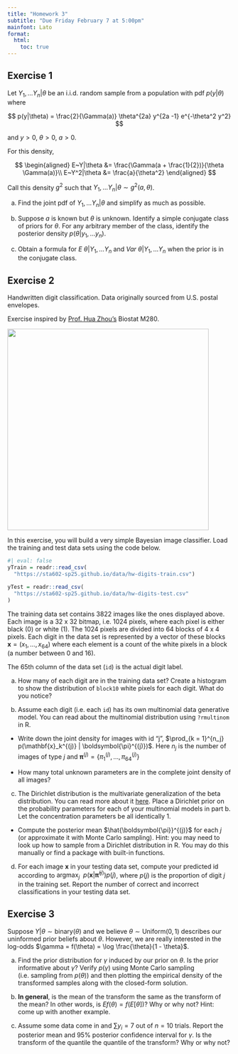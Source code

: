 ```yaml
---
title: "Homework 3"
subtitle: "Due Friday February 7 at 5:00pm"
mainfont: Lato
format: 
  html:
    toc: true
---
```


## Exercise 1

Let $Y_1, \ldots Y_n | \theta$ be an i.i.d. random sample from a population with pdf $p(y|\theta)$ where 

$$
p(y|\theta) = \frac{2}{\Gamma(a)} \theta^{2a} y^{2a -1} e^{-\theta^2 y^2}
$$

and $y > 0$, $\theta > 0$, $a > 0$.

For this density, 

$$
\begin{aligned}
E~Y|\theta &= \frac{\Gamma(a + \frac{1}{2})}{\theta \Gamma(a)}\\
E~Y^2|\theta &= \frac{a}{\theta^2}
\end{aligned}
$$

Call this density $g^2$ such that $Y_1, \ldots Y_n | \theta \sim g^2(a, \theta)$.

a. Find the joint pdf of $Y_1, \ldots Y_n | \theta$ and simplify as much as possible.

b. Suppose $a$ is known but $\theta$ is unknown. Identify a simple conjugate class of priors for $\theta$. For any arbitrary member of the class, identify the posterior density $p(\theta | y_1, \ldots y_n)$.

c. Obtain a formula for $E~ \theta | Y_1, \ldots Y_n$ and $Var~\theta | Y_1, \ldots Y_n$ when the prior is in the conjugate class.

## Exercise 2


Handwritten digit classification.
Data originally sourced from U.S. postal envelopes.

Exercise inspired by [Prof. Hua Zhou's](https://hua-zhou.github.io) Biostat M280.

![](imgs/handwritten_digits.png){fig-align="center" width="453"}

In this exercise, you will build a very simple Bayesian image classifier. Load the training and test data sets using the code below.

```r
#| eval: false
yTrain = readr::read_csv(
  "https://sta602-sp25.github.io/data/hw-digits-train.csv")

yTest = readr::read_csv(
  "https://sta602-sp25.github.io/data/hw-digits-test.csv"
)
```

The training data set contains 3822 images like the ones displayed above. 
Each image is a 32 x 32 bitmap, i.e. 1024 pixels, where each pixel is either black (0) or white (1). 
The 1024 pixels are divided into 64 blocks of 4 x 4 pixels. 
Each digit in the data set is represented by a vector of these blocks $\mathbf{x} = (x_1, \ldots, x_{64})$ where each element is a count of the white pixels in a block (a number between 0 and 16).

The 65th column of the data set (`id`) is the actual digit label. 

a. How many of each digit are in the training data set? Create a histogram to show the distribution of `block10` white pixels for each digit. What do you notice?

b. Assume each digit (i.e. each `id`) has its own multinomial data generative model. You can read about the multinomial distribution using `?rmultinom` in R. 

  - Write down the joint density for images with id "j", $\prod_{k = 1}^{n_j} p(\mathbf{x}_k^{(j)} | \boldsymbol{\pi}^{(j)})$. Here $n_j$ is the number of images of type $j$ and $\boldsymbol{\pi}^{(j)} = \{\pi_1^{(j)}, \ldots, \pi_{64}^{(j)} \}$

  - How many total unknown parameters are in the complete joint density of all images?

c. The Dirichlet distribution is the multivariate generalization of the beta distribution. You can read more about it [here](https://en.wikipedia.org/wiki/Dirichlet_distribution).  Place a Dirichlet prior on the probability parameters for each of your multinomial models in part b. Let the  concentration parameters be all identically 1.

  - Compute the posterior mean $\hat{\boldsymbol{\pi}}^{(j)}$ for each $j$ (or approximate it with Monte Carlo sampling). Hint: you may need to look up how to sample from a Dirichlet distribution in R. You may do this manually or find a package with built-in functions.

d. For each image $\mathbf{x}$ in your testing data set, compute your predicted id according to $\text{argmax}_{j}~~p(\mathbf{x}| \boldsymbol{\hat{\pi}}^{(j)})p(j)$, where $p(j)$ is the proportion of digit $j$ in the training set. Report the number of correct and incorrect classifications in your testing data set.

<!-- Physicists studying a radioactive substance measure the times at which the substance emits a particle. They will record $n+1$ emissions and set $Y_1$ to be the time elapsed between the first and second emission, $Y_2$ to be the time elapsed between the second and third emission and so on. They will model the data as $Y_1, \ldots Y_n | \theta \sim \text{i.i.d. } \text{exponential}(\theta)$. The pdf of the exponential($\theta$) distribution is  -->

<!-- $$ -->
<!-- p(y |\theta) = \theta e^{-\theta y} \ \text{ for } \ y>0, \ \theta>0. -->
<!-- $$ -->

<!-- For this distribution, $E[Y|\theta] = \frac{1}{\theta}$. -->

<!-- (a). Write out the corresponding joint density $p(y_1, \ldots, y_n | \theta)$ and simplify as much as possible. Justify each step of your calculation. -->

<!-- (b). Compute the maximum likelihood estimate $\hat{\theta}_{MLE}$, i.e. the value $\hat{\theta}_{MLE}$ that maximizes $p(y_1,\ldots y_n | \theta)$. Hint: it's easier to work with the log-likelihood. -->

<!-- (c). Choose a prior $p(\theta)$ that is conjugate to the likelihood. Hint: look at kernels of densities on the distribution sheet. Write out the formula for $p(\theta | y_1, \ldots y_n)$, up to a proportionality in $\theta$, and simplify as much as possible. From this, identify explicitly the posterior distribution of $\theta$ (i.e., write "the posterior is a blank distribution with parameter(s) blank)". -->

<!-- (d). Obtain the formula for $E[\theta | y_1, \ldots y_n]$ as a function of $a, b, n$ and $y_1, \ldots y_n$, and try to write this as a function of the estimator $\hat{\theta}$ you found in part (b). What does $E[\theta | y_1,\ldots,y_n]$ get close to as $n$ increases? -->

<!-- (e). Assume you observe $(y_1, \ldots, y_5) = (0.13, 0.31, 0.15, 0.12, 0.29)$ and let $\theta \sim \text{gamma}(1, 1)$. Report a 95\% posterior confidence interval for $\theta$. -->

## Exercise 3

Suppose $Y|\theta \sim \text{binary}(\theta)$ and we believe $\theta \sim \text{Uniform}(0, 1)$ describes our uninformed prior beliefs about $\theta$. However, we are really interested in the log-odds $\gamma = f(\theta) = \log \frac{\theta}{1 - \theta}$.

a. Find the prior distribution for $\gamma$ induced by our prior on $\theta$. Is the prior informative about $\gamma$? Verify $p(\gamma)$ using Monte Carlo sampling (i.e. sampling from $p(\theta)$) and then plotting the empirical density of the transformed samples along with the closed-form solution.

b. **In general**, is the mean of the transform the same as the transform of the mean? In other words, is $E f(\theta) = f(E[\theta])$? Why or why not? Hint: come up with another example.

c. Assume some data come in and $\sum y_i = 7$ out of $n = 10$ trials. Report the posterior mean and 95% posterior confidence interval for $\gamma$. Is the transform of the quantile the quantile of the transform? Why or why not?

